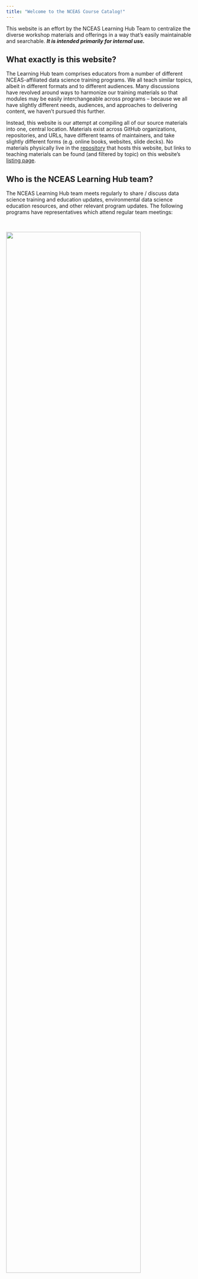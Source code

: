```yaml
---
title: "Welcome to the NCEAS Course Catalog!"
---
```


This website is an effort by the NCEAS Learning Hub Team to centralize the diverse workshop materials and offerings in a way that's easily maintainable and searchable. ***It is intended primarily for internal use.***

## What exactly is this website?

The Learning Hub team comprises educators from a number of different NCEAS-affiliated data science training programs. We all teach similar topics, albeit in different formats and to different audiences. Many discussions have revolved around ways to harmonize our training materials so that modules may be easily interchangeable across programs -- because we all have slightly different needs, audiences, and approaches to delivering content, we haven't pursued this further. 

Instead, this website is our attempt at compiling all of our source materials into one, central location. Materials exist across GitHub organizations, repositories, and URLs, have different teams of maintainers, and take slightly different forms (e.g. online books, websites, slide decks). No materials physically live in the [repository](https://github.com/NCEAS/course-catalog) that hosts this website, but links to teaching materials can be found (and filtered by topic) on this website's [listing page](index.qmd). 

## Who is the NCEAS Learning Hub team?

The NCEAS Learning Hub team meets regularly to share / discuss data science training and education updates, environmental data science education resources, and other relevant program updates. The following programs have representatives which attend regular team meetings:

<br>

<!---------------- START Learning Hub ---------------->
::: {.grid}
::: {.g-col-12 .g-col-md-3}
<img width="85%" src="images/LH-hex.png">
:::
::: {.g-col-12 .g-col-md-9}
<br>
The [**NCEAS Learning Hub**](https://www.nceas.ucsb.edu/learning-hub) is [DESCRIPTION HERE]. 

**Learning Hub Team Representative(s):** [Camila Vargas Poulsen](https://github.com/camilavargasp) (she/her)
:::
:::
<!---------------- END Learning Hub ---------------->

<br>

<!---------------- START MEDS ---------------->
::: {.grid}
::: {.g-col-12 .g-col-md-3}
<img width="75%" src="images/MEDS-hex.png">
:::
::: {.g-col-12 .g-col-md-9}
<br>
The [**Master of Envrionmental Data Science**](https://bren.ucsb.edu/masters-programs/master-environmental-data-science/academics-meds) (MEDS) is a professional degree program at UC Santa Barbara, administered by the [Bren School of Environmental Science & Management](https://bren.ucsb.edu/masters-programs/master-environmental-data-science) in partnership with the [National Center for Ecological Analysis and Synthesis](https://www.nceas.ucsb.edu/). The 11-month program is designed to train environmental professionals in data science skills. Coursework includes scientific programming, machine learning, remote sensing, spatial analysis, data visualization and much more. The program ends with a 6-month group Capstone project. These projects are proposed by clients with a need for data science solutions to solve their environmental problems or answer environmentally-related questions. Students work in groups of 3-4 during the Winter and Spring quarter and present final results at the end of the year. Explore more on the program's [website for current students](https://ucsb-meds.github.io/).

**Learning Hub Team Representative(s):** [Sam Csik](https://samanthacsik.github.io/) (she/her)
:::
:::
<!---------------- END MEDS ---------------->

<br>

<!---------------- START LTER ---------------->
::: {.grid}
::: {.g-col-12 .g-col-md-3}
<img width="75%" src="images/LTER-logo.png">
:::
::: {.g-col-12 .g-col-md-9}
<br>
The [**Long-Term Ecological Research Network**](https://lternet.edu/) (LTER) is [DESCRIPTION HERE]. 

**Learning Hub Team Representative(s):** [Nick Lyon](https://njlyon0.github.io/) (they/them)
:::
:::
<!---------------- END LTER ---------------->

## Why another website?

To be frank, we wanted to avoid *yet another* website -- we discussed (and even tried out) a few alternative ideas including a GitHub repo README, a Google Sheet, a Google Doc, etc. None of those options provided us with quite the flexibility we were looking for (primarily, tagging / filtering materials by topic). After many conversations about *not* building a website, we decided that a [Quarto](https://quarto.org/) blog might actually be a solid, easily maintainable option. Quarto has become a true powerhouse of a tool for data science educators, and we all are avid users in our day-to-day operations. We're giving it a shot, for now, and may modify our approach to material consolidation as time goes on.

## Contributing

Contributing guidelines can be found on this repository's [Wiki](https://github.com/NCEAS/course-catalog/wiki).